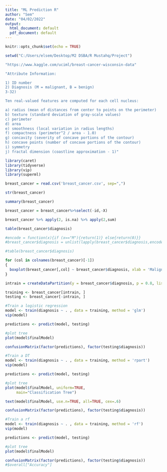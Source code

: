 ```yaml
---
title: "ML Prediction R"
author: "Sem"
date: "04/02/2022"
output:
  html_document: default
  pdf_document: default
---
```


```r
knitr::opts_chunk$set(echo = TRUE)
```

```r
setwd("C:/Users/elsem/Desktop/M2 DSBA/R Mustahq/Project")
```


```r
"https://www.kaggle.com/uciml/breast-cancer-wisconsin-data"

"Attribute Information:

1) ID number
2) Diagnosis (M = malignant, B = benign)
3-32)

Ten real-valued features are computed for each cell nucleus:

a) radius (mean of distances from center to points on the perimeter)
b) texture (standard deviation of gray-scale values)
c) perimeter
d) area
e) smoothness (local variation in radius lengths)
f) compactness (perimeter^2 / area - 1.0)
g) concavity (severity of concave portions of the contour)
h) concave points (number of concave portions of the contour)
i) symmetry
j) fractal dimension (coastline approximation - 1)"


```


```r
library(caret)
library(tidyverse)
library(vip)
library(superml)
```



```r
breast_cancer = read.csv('breast_cancer.csv', sep=",")
```



```r
str(breast_cancer)
```


```r
summary(breast_cancer)
```


```r
breast_cancer = breast_cancer%>%select(-id,-X)
```

```r
breast_cancer %>% apply(2, is.na) %>% apply(2,sum)
```

```r

table(breast_cancer$diagnosis)

#encode = function(x){if (x=="M"){return(1)} else{return(0)}}
#breast_cancer$diagnosis = unlist(lapply(breast_cancer$diagnosis,encode))

#table(breast_cancer$diagnosis)

```

```r
for (col in colnames(breast_cancer)[-1])
{
  boxplot(breast_cancer[,col] ~ breast_cancer$diagnosis, xlab = 'Malignant or Benign', ylab = col, main = paste(col,' x ', 'diagnosis') )
}

```


```r
intrain = createDataPartition(y = breast_cancer$diagnosis, p = 0.8, list = FALSE)

training <- breast_cancer[intrain, ]
testing <- breast_cancer[-intrain, ]

```


```r

#Train a logistic regression
model <- train(diagnosis ~ . , data = training, method = 'glm')
vip(model)

predictions <- predict(model, testing)

#plot tree
plot(model$finalModel)

confusionMatrix(factor(predictions), factor(testing$diagnosis))

```



```r

#Train a DT
model <- train(diagnosis ~ . , data = training, method = 'rpart')
vip(model)

predictions <- predict(model, testing)

#plot tree
plot(model$finalModel, uniform=TRUE, 
     main="Classification Tree")

text(model$finalModel, use.n=TRUE, all=TRUE, cex=.6)

confusionMatrix(factor(predictions), factor(testing$diagnosis))

```


```r

#Train a rf
model <- train(diagnosis ~ . , data = training, method = 'rf')
vip(model)

predictions <- predict(model, testing)

#plot tree
plot(model$finalModel)

confusionMatrix(factor(predictions), factor(testing$diagnosis))
#$overall["Accuracy"]


```






